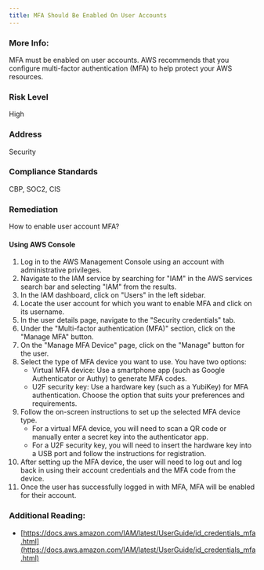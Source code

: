 ```yaml
---
title: MFA Should Be Enabled On User Accounts
---
```


### More Info:

MFA must be enabled on user accounts. AWS recommends that you configure multi-factor authentication (MFA) to help protect your AWS resources.

### Risk Level

High

### Address

Security

### Compliance Standards

CBP, SOC2, CIS

### Remediation

How to enable user account MFA?

#### Using AWS Console

1. Log in to the AWS Management Console using an account with administrative privileges.
2. Navigate to the IAM service by searching for "IAM" in the AWS services search bar and selecting "IAM" from the results.
3. In the IAM dashboard, click on "Users" in the left sidebar.
4. Locate the user account for which you want to enable MFA and click on its username.
5. In the user details page, navigate to the "Security credentials" tab.
6. Under the "Multi-factor authentication (MFA)" section, click on the "Manage MFA" button.
7. On the "Manage MFA Device" page, click on the "Manage" button for the user.
8. Select the type of MFA device you want to use. You have two options:
   - Virtual MFA device: Use a smartphone app (such as Google Authenticator or Authy) to generate MFA codes.
   - U2F security key: Use a hardware key (such as a YubiKey) for MFA authentication.
   Choose the option that suits your preferences and requirements.
9. Follow the on-screen instructions to set up the selected MFA device type.
   - For a virtual MFA device, you will need to scan a QR code or manually enter a secret key into the authenticator app.
   - For a U2F security key, you will need to insert the hardware key into a USB port and follow the instructions for registration.
10. After setting up the MFA device, the user will need to log out and log back in using their account credentials and the MFA code from the device.
11. Once the user has successfully logged in with MFA, MFA will be enabled for their account.

### Additional Reading:

- [https://docs.aws.amazon.com/IAM/latest/UserGuide/id_credentials_mfa.html](https://docs.aws.amazon.com/IAM/latest/UserGuide/id_credentials_mfa.html)

